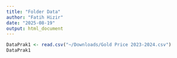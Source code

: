 ```yaml
---
title: "Folder Data"
author: "Fatih Hizir"
date: "2025-08-19"
output: html_document
---
```


```r
DataPrak1 <- read.csv("~/Downloads/Gold Price 2023-2024.csv")
DataPrak1
```

